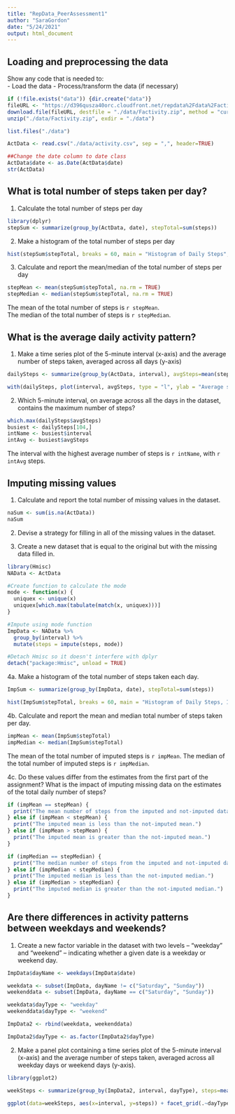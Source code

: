 ```yaml
---
title: "RepData_PeerAssessment1"
author: "SaraGordon"
date: "5/24/2021"
output: html_document
---
```


## Loading and preprocessing the data
Show any code that is needed to:  
- Load the data 
- Process/transform the data (if necessary)

```r
if (!file.exists("data")) {dir.create("data")}
fileURL <- "https://d396qusza40orc.cloudfront.net/repdata%2Fdata%2Factivity.zip"
download.file(fileURL, destfile = "./data/Factivity.zip", method = "curl")
unzip("./data/Factivity.zip", exdir = "./data")

list.files("./data")

ActData <- read.csv("./data/activity.csv", sep = ",", header=TRUE)

##Change the date column to date class
ActData$date <- as.Date(ActData$date)
str(ActData)

```

## What is total number of steps taken per day?
1. Calculate the total number of steps per day

```r
library(dplyr)
stepSum <- summarize(group_by(ActData, date), stepTotal=sum(steps))
```

2. Make a histogram of the total number of steps per day

```r
hist(stepSum$stepTotal, breaks = 60, main = "Histogram of Daily Steps", xlab = "Total steps per day")
```

3. Calculate and report the mean/median of the total number of steps per day

```r
stepMean <- mean(stepSum$stepTotal, na.rm = TRUE)
stepMedian <- median(stepSum$stepTotal, na.rm = TRUE)
```

The mean of the total number of steps is `r stepMean`.  
The median of the total number of steps is `r stepMedian`.

## What is the average daily activity pattern?
1. Make a time series plot of the 5-minute interval (x-axis) and the average number of steps taken, averaged across all days (y-axis)

```r
dailySteps <- summarize(group_by(ActData, interval), avgSteps=mean(steps, na.rm=TRUE))

with(dailySteps, plot(interval, avgSteps, type = "l", ylab = "Average steps", xlab = "Five-minute interval"))
```

2. Which 5-minute interval, on average across all the days in the dataset, contains the maximum number of steps?

```r
which.max(dailySteps$avgSteps)
busiest <- dailySteps[104,]
intName <- busiest$interval
intAvg <- busiest$avgSteps
```

The interval with the highest average number of steps is `r intName`, with `r intAvg` steps.

## Imputing missing values
1. Calculate and report the total number of missing values in the dataset.

```r
naSum <- sum(is.na(ActData))
naSum
```

2. Devise a strategy for filling in all of the missing values in the dataset. 

3. Create a new dataset that is equal to the original but with the missing data filled in.

```r
library(Hmisc)
NAData <- ActData

#Create function to calculate the mode
mode <- function(x) {
  uniquex <- unique(x)
  uniquex[which.max(tabulate(match(x, uniquex)))]
}

#Impute using mode function
ImpData <- NAData %>%
  group_by(interval) %>%
  mutate(steps = impute(steps, mode))

#Detach Hmisc so it doesn't interfere with dplyr
detach("package:Hmisc", unload = TRUE)
```


4a. Make a histogram of the total number of steps taken each day.
```r
ImpSum <- summarize(group_by(ImpData, date), stepTotal=sum(steps))

hist(ImpSum$stepTotal, breaks = 60, main = "Histogram of Daily Steps, Imputed", xlab = "Total steps per day")
```


4b. Calculate and report the mean and median total number of steps taken per day. 
```r
impMean <- mean(ImpSum$stepTotal)
impMedian <- median(ImpSum$stepTotal)
```

The mean of the total number of imputed steps is `r impMean`.
The median of the total number of imputed steps is `r impMedian`.


4c. Do these values differ from the estimates from the first part of the assignment? What is the impact of imputing missing data on the estimates of the total daily number of steps?

```r
if (impMean == stepMean) {
  print("The mean number of steps from the imputed and not-imputed datasets is the same.")
} else if (impMean < stepMean) {
  print("The imputed mean is less than the not-imputed mean.")
} else if (impMean > stepMean) {
  print("The imputed mean is greater than the not-imputed mean.")
}

if (impMedian == stepMedian) {
  print("The median number of steps from the imputed and not-imputed datasets is the same.")
} else if (impMedian < stepMedian) {
  print("The imputed median is less than the not-imputed median.")
} else if (impMedian > stepMedian) {
  print("The imputed median is greater than the not-imputed median.")
}

```

## Are there differences in activity patterns between weekdays and weekends?
1. Create a new factor variable in the dataset with two levels – “weekday” and “weekend” – indicating whether a given date is a weekday or weekend day.

```r
ImpData$dayName <- weekdays(ImpData$date)

weekdata <- subset(ImpData, dayName != c("Saturday", "Sunday"))
weekenddata <- subset(ImpData, dayName == c("Saturday", "Sunday"))

weekdata$dayType <- "weekday"
weekenddata$dayType <- "weekend"

ImpData2 <- rbind(weekdata, weekenddata)

ImpData2$dayType <- as.factor(ImpData2$dayType)
```


2. Make a panel plot containing a time series plot of the 5-minute interval (x-axis) and the average number of steps taken, averaged across all weekday days or weekend days (y-axis). 

```r
library(ggplot2)

weekSteps <- summarize(group_by(ImpData2, interval, dayType), steps=mean(steps))

ggplot(data=weekSteps, aes(x=interval, y=steps)) + facet_grid(.~dayType) + geom_line() + labs(title = "Average Steps, Weekday vs Weekend") + labs(x = "Time of Day") + labs(y = "Average Steps")

```
